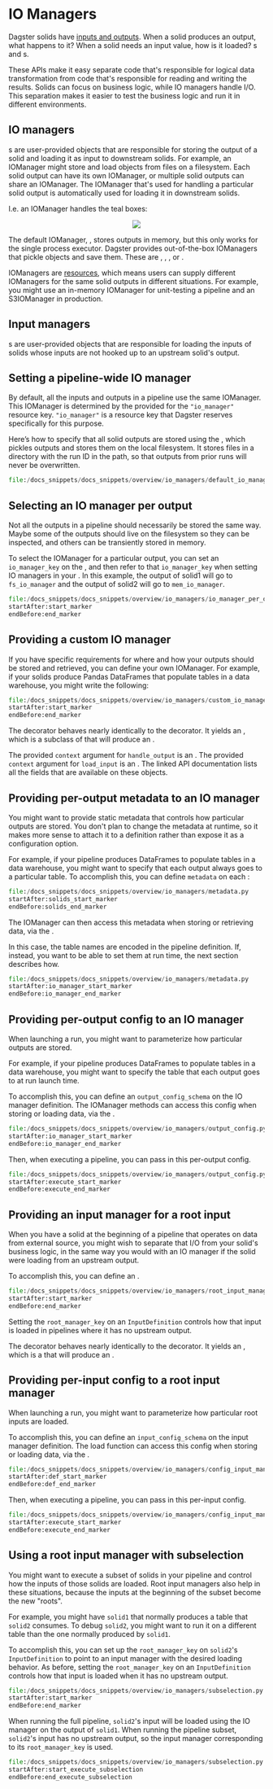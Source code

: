 
<DynamicMetaTags
  title="IO Managers | Dagster"
  description="IO Managers determine how to write handle solid outputs and load solid inputs."
/>

# IO Managers

Dagster solids have [inputs and outputs](/overview/solids-pipelines/solids#solid-inputs-and-outputs).  When a solid produces an output, what happens to it?  When a solid needs an input value, how is it loaded?  <PyObject module="dagster" object="IOManager" />s and <PyObject module="dagster" object="RootInputManager" />s.

These APIs make it easy separate code that's responsible for logical data transformation from code that's responsible for reading and writing the results.  Solids can focus on business logic, while IO managers handle I/O.  This separation makes it easier to test the business logic and run it in different environments.

## IO managers

<PyObject module="dagster" object="IOManager" />s are user-provided objects that are responsible for storing the output of a solid and loading it as input to downstream solids.  For example, an IOManager might store and load objects from files on a filesystem.  Each solid output can have its own IOManager, or multiple solid outputs can share an IOManager. The IOManager that's used for handling a particular solid output is automatically used for loading it in downstream solids.

<p/>

I.e. an IOManager handles the teal boxes:

<p align="center">
  <img src="/assets/images/overview/io-managers/io-managers.png" />
</p>

The default IOManager, <PyObject module="dagster" object="mem_io_manager" />, stores outputs in memory, but this only works for the single process executor.  Dagster provides out-of-the-box IOManagers that pickle objects and save them. These are <PyObject module="dagster" object="fs_io_manager"/>, <PyObject module="dagster_aws.s3" object="s3_io_manager"/>, <PyObject module="dagster_azure.adls2" object="adls2_io_manager"/>, or <PyObject module="dagster_gcp.gcs" object="gcs_io_manager"/>.

IOManagers are [resources](/overview/modes-resources-presets/modes-resources), which means users can supply different IOManagers for the same solid outputs in different situations.  For example, you might use an in-memory IOManager for unit-testing a pipeline and an S3IOManager in production.

## Input managers

<PyObject module="dagster" object="RootInputManagers" />s are user-provided objects that are responsible for loading the inputs of solids whose inputs are not hooked up to an upstream solid's output.

## Setting a pipeline-wide IO manager

By default, all the inputs and outputs in a pipeline use the same IOManager.  This IOManager is determined by the <PyObject module="dagster" object="ResourceDefinition" /> provided for the `"io_manager"` resource key.  `"io_manager"` is a resource key that Dagster reserves specifically for this purpose.

Here’s how to specify that all solid outputs are stored using the <PyObject module="dagster" object="fs_io_manager" />, which pickles outputs and stores them on the local filesystem.  It stores files in a directory with the run ID in the path, so that outputs from prior runs will never be overwritten.

```python literalinclude caption=default_io_manager.py
file:/docs_snippets/docs_snippets/overview/io_managers/default_io_manager.py
```

## Selecting an IO manager per output

Not all the outputs in a pipeline should necessarily be stored the same way.  Maybe some of the outputs should live on the filesystem so they can be inspected, and others can be transiently stored in memory.

To select the IOManager for a particular output, you can set an `io_manager_key` on the <PyObject module="dagster" object="OutputDefinition" />, and then refer to that `io_manager_key` when setting IO managers in your <PyObject module="dagster" object="ModeDefinition" />.  In this example, the output of solid1 will go to `fs_io_manager` and the output of solid2 will go to `mem_io_manager`.

```python literalinclude caption=io_manager_per_output.py
file:/docs_snippets/docs_snippets/overview/io_managers/io_manager_per_output.py
startAfter:start_marker
endBefore:end_marker
```

## Providing a custom IO manager

If you have specific requirements for where and how your outputs should be stored and retrieved, you can define your own IOManager.  For example, if your solids produce Pandas DataFrames that populate tables in a data warehouse, you might write the following:

```python literalinclude caption=custom_io_manager.py
file:/docs_snippets/docs_snippets/overview/io_managers/custom_io_manager.py
startAfter:start_marker
endBefore:end_marker
```

The <PyObject module="dagster" object="io_manager" /> decorator behaves nearly identically to the <PyObject module="dagster" object="resource" /> decorator.  It yields an <PyObject module="dagster" object="IOManagerDefinition" />, which is a subclass of <PyObject module="dagster" object="ResourceDefinition" /> that will produce an <PyObject module="dagster" object="IOManager" />.

The provided `context` argument for `handle_output` is an <PyObject module="dagster" object="OutputContext" />.  The provided `context` argument for `load_input` is an <PyObject module="dagster" object="InputContext" />.  The linked API documentation lists all the fields that are available on these objects.


## Providing per-output metadata to an IO manager

You might want to provide static metadata that controls how particular outputs are stored.  You don't plan to change the metadata at runtime, so it makes more sense to attach it to a definition rather than expose it as a configuration option.

For example, if your pipeline produces DataFrames to populate tables in a data warehouse, you might want to specify that each output always goes to a particular table.  To accomplish this, you can define `metadata` on each <PyObject module="dagster" object="OutputDefinition" />:

```python literalinclude caption=metadata.py
file:/docs_snippets/docs_snippets/overview/io_managers/metadata.py
startAfter:solids_start_marker
endBefore:solids_end_marker
```

The IOManager can then access this metadata when storing or retrieving data, via the <PyObject module="dagster" object="OutputContext" />.

In this case, the table names are encoded in the pipeline definition.  If, instead, you want to be able to set them at run time, the next section describes how.

```python literalinclude caption=metadata.py
file:/docs_snippets/docs_snippets/overview/io_managers/metadata.py
startAfter:io_manager_start_marker
endBefore:io_manager_end_marker
```

## Providing per-output config to an IO manager

When launching a run, you might want to parameterize how particular outputs are stored.

For example, if your pipeline produces DataFrames to populate tables in a data warehouse, you might want to specify the table that each output goes to at run launch time.

To accomplish this, you can define an `output_config_schema` on the IO manager definition. The IOManager methods can access this config when storing or loading data, via the <PyObject module="dagster" object="OutputContext" />.

```python literalinclude caption=output_config.py
file:/docs_snippets/docs_snippets/overview/io_managers/output_config.py
startAfter:io_manager_start_marker
endBefore:io_manager_end_marker
```

Then, when executing a pipeline, you can pass in this per-output config.

```python literalinclude caption=output_config.py
file:/docs_snippets/docs_snippets/overview/io_managers/output_config.py
startAfter:execute_start_marker
endBefore:execute_end_marker
```

## Providing an input manager for a root input

When you have a solid at the beginning of a pipeline that operates on data from external source, you might wish to separate that I/O from your solid's business logic, in the same way you would with an IO manager if the solid were loading from an upstream output.

To accomplish this, you can define an <PyObject module="dagster" object="RootInputManager" />.

```python literalinclude caption=root_input_manager.py
file:/docs_snippets/docs_snippets/overview/io_managers/root_input_manager.py
startAfter:start_marker
endBefore:end_marker
```

Setting the `root_manager_key` on an `InputDefinition` controls how that input is loaded in pipelines where it has no upstream output.

The <PyObject module="dagster" object="root_input_manager" /> decorator behaves nearly identically to the <PyObject module="dagster" object="resource" /> decorator.  It yields an <PyObject module="dagster" object="RootInputManagerDefinition" />, which is a <PyObject module="dagster" object="ResourceDefinition" /> that will produce an <PyObject module="dagster" object="RootInputManager" />.


## Providing per-input config to a root input manager

When launching a run, you might want to parameterize how particular root inputs are loaded.

To accomplish this, you can define an `input_config_schema` on the input manager definition.  The load function can access this config when storing or loading data, via the <PyObject module="dagster" object="InputContext" />.

```python literalinclude caption=config_input_manager.py
file:/docs_snippets/docs_snippets/overview/io_managers/config_input_manager.py
startAfter:def_start_marker
endBefore:def_end_marker
```

Then, when executing a pipeline, you can pass in this per-input config.

```python literalinclude caption=config_input_manager.py
file:/docs_snippets/docs_snippets/overview/io_managers/config_input_manager.py
startAfter:execute_start_marker
endBefore:execute_end_marker
```

## Using a root input manager with subselection

You might want to execute a subset of solids in your pipeline and control how the inputs of those solids are loaded.  Root input managers also help in these situations, because the inputs at the beginning of the subset become the new "roots".

For example, you might have `solid1` that normally produces a table that `solid2` consumes. To debug `solid2`, you might want to run it on a different table than the one normally produced by `solid1`.

To accomplish this, you can set up the `root_manager_key` on `solid2`'s `InputDefinition` to point to an input manager with the desired loading behavior.  As before, setting the `root_manager_key` on an `InputDefinition` controls how that input is loaded when it has no upstream output.


```python literalinclude caption=subselection.py
file:/docs_snippets/docs_snippets/overview/io_managers/subselection.py
startAfter:start_marker
endBefore:end_marker
```

When running the full pipeline, `solid2`'s input will be loaded using the IO manager on the output of `solid1`.  When running the pipeline subset, `solid2`'s input has no upstream output, so the input manager corresponding to its `root_manager_key` is used.

```python literalinclude caption=subselection.py
file:/docs_snippets/docs_snippets/overview/io_managers/subselection.py
startAfter:start_execute_subselection
endBefore:end_execute_subselection
```

